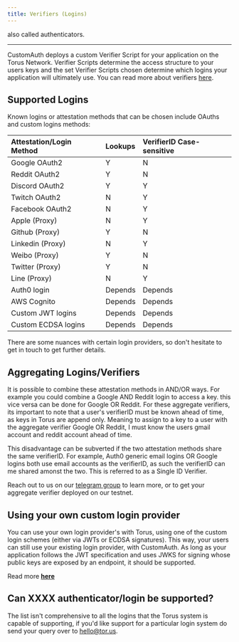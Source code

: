 ```yaml
---
title: Verifiers (Logins)
---
```


also called authenticators.

---

CustomAuth deploys a custom Verifier Script for your application on the Torus
Network. Verifier Scripts determine the access structure to your users keys and
the set Verifier Scripts chosen determine which logins your application will
ultimately use. You can read more about verifiers
[here](https://medium.com/toruslabs/key-assignments-resolution-and-retrieval-afb984500612).

## Supported Logins

Known logins or attestation methods that can be chosen include OAuths and custom
logins methods:

| Attestation/Login Method | Lookups | VerifierID Case-sensitive |
| :----------------------- | :------ | :------------------------ |
| Google OAuth2            | Y       | N                         |
| Reddit OAuth2            | Y       | N                         |
| Discord OAuth2           | Y       | Y                         |
| Twitch OAuth2            | N       | Y                         |
| Facebook OAuth2          | N       | Y                         |
| Apple \(Proxy\)          | N       | Y                         |
| Github \(Proxy\)         | Y       | N                         |
| Linkedin \(Proxy\)       | N       | Y                         |
| Weibo \(Proxy\)          | Y       | N                         |
| Twitter \(Proxy\)        | Y       | N                         |
| Line \(Proxy\)           | N       | Y                         |
| Auth0 login              | Depends | Depends                   |
| AWS Cognito              | Depends | Depends                   |
| Custom JWT logins        | Depends | Depends                   |
| Custom ECDSA logins      | Depends | Depends                   |

There are some nuances with certain login providers, so don't hesitate to get in
touch to get further details.

## Aggregating Logins/Verifiers

It is possible to combine these attestation methods in AND/OR ways. For example
you could combine a Google AND Reddit login to access a key. this vice versa can
be done for Google OR Reddit. For these aggregate verifiers, its important to
note that a user's verifierID must be known ahead of time, as keys in Torus are
append only. Meaning to assign to a key to a user with the aggregate verifier
Google OR Reddit, I must know the users gmail account and reddit account ahead
of time.

This disadvantage can be subverted if the two attestation methods share the same
verifierID. For example, Auth0 generic email logins OR Google logins both use
email accounts as the verifierID, as such the verifierID can me shared amonst
the two. This is referred to as a Single ID Verifier.

Reach out to us on our [telegram group](https://t.me/torusdev) to learn more, or to
get your aggregate verifier deployed on our testnet.

## Using your own custom login provider

You can use your own login provider's with Torus, using one of the custom login
schemes \(either via JWTs or ECDSA signatures\). This way, your users can still
use your existing login provider, with CustomAuth. As long as your application
follows the JWT specification and uses JWKS for signing whose public keys are
exposed by an endpoint, it should be supported.

Read more [**here**](setting-up-verifiers/custom-verifier)

## Can XXXX authenticator/login be supported?

The list isn't comprehensive to all the logins that the Torus system is capable
of supporting, if you'd like support for a particular login system do send your
query over to hello@tor.us.
